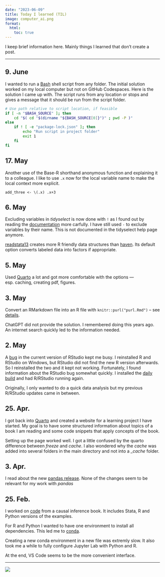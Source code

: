 ```yaml
---
date: "2023-06-09"
title: Today I learned (TIL)
image: computer_ai.png
format:
  html:
    toc: true
---
```


I keep brief information here. Mainly things I learned that don't create a post.

---

## 9. June

I wanted to run a [Bash]() shell script from any folder. The initial solution worked on my local computer but not on GitHub Codespaces. Here is the solution I came up with. The script runs from any location or stops and gives a message that it should be run from the script folder.

```bash
# Use path relative to script location, if feasible
if [ -n "$BASH_SOURCE" ]; then
    cd "$( cd "$(dirname "${BASH_SOURCE[0]}")" ; pwd -P )"
else
    if ! [ -e "package-lock.json" ]; then
        echo "Run script in project folder"
        exit 1
    fi
fi
```

## 17. May

Another use of the Base-R shorthand anonymous function and explaining it to a colleague. I like to use `.x` now for the local variable name to make the local context more explicit.

`add_three <- \(.x) .x+3`

## 6. May

Excluding variables in _tidyselect_ is now done with `!` as I found out by reading the [documentation](https://tidyselect.r-lib.org/reference/language.html) more carfully. I have still used `-` to exclude variables by their name. This is not documented in the tidyselect help page anymore.

[readstata13](https://github.com/sjewo/readstata13) creates more R friendly data structures than [haven](https://haven.tidyverse.org/). Its default option converts labeled data into factors if appropriate.

## 5. May

Used [Quarto](https://quarto.org/) a lot and got more comfortable with the options — esp. caching, creating pdf, figures.

## 3. May

Convert an RMarkdown file into an R file with `knitr::purl("purl.Rmd")` -- see [details](https://bookdown.org/yihui/rmarkdown-cookbook/purl.html).

ChatGPT did not provide the solution. I remembered doing this years ago. An internet search quickly led to the information needed.

## 2. May

A [bug](https://github.com/rstudio/rstudio/issues/12452) in the current version of RStudio kept me busy. I reinstalled R and RStudio on Windows, but RStudio did not find the new R version afterwards. So I reinstalled the two and it kept not working. Fortunately, I found information about the RStudio bug somewhat quickly. I installed the [daily build](https://dailies.rstudio.com/rstudio/mountain-hydrangea/) and had R/RStudio running again.

Originally, I only wanted to do a quick data analysis but my previous R/RStudio updates came in between.

## 25. Apr.

I got back into [Quarto](https://quarto.org/) and created a website for a learning project I have started. My goal is to have some structured information about topics of a book I am reading and some code snippets that apply concepts of the book.

Setting up the page worked well. I got a little confused by the quarto difference between _freeze_ and _cache_. I also wondered why the _cache_ was added into several folders in the main directory and not into a *\_cache* folder.

## 3. Apr.

I read about the new [pandas release](https://pandas.pydata.org/docs/dev/whatsnew/v2.0.0.html). None of the changes seem to be relevant for my work with _pandas_

## 25. Feb.

I worked on [code](https://github.com/hdigital/mixtape) from a causal inference book. It includes Stata, R and Python versions of the examples.

For R and Python I wanted to have one environment to install all dependencies. This led me to [conda](https://docs.conda.io/projects/conda/en/stable/user-guide/getting-started.html).

Creating a new conda environment in a new file was extremly slow. It also took me a while to fully configure Jupyter Lab with Python and R.

At the end, VS Code seems to be the more convenient interface.

---

![](computer_ai.jpg)
